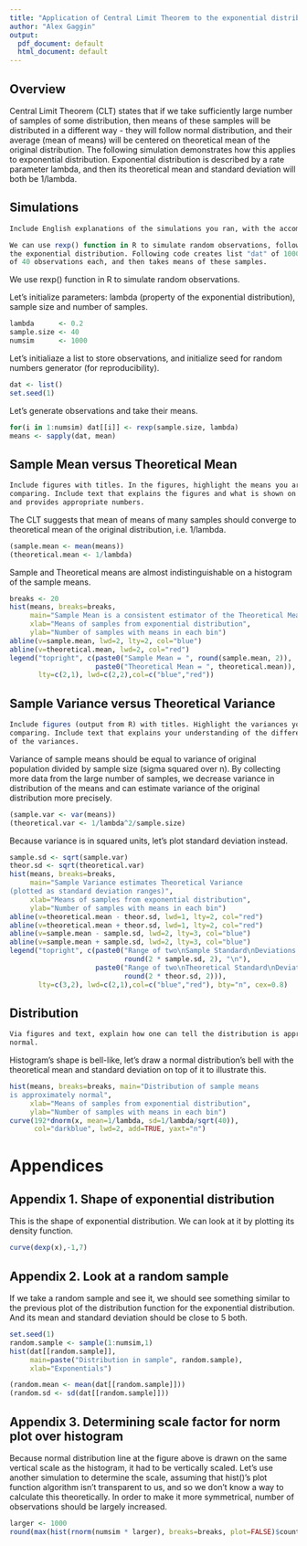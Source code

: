 ```yaml
---
title: "Application of Central Limit Theorem to the exponential distribution"
author: "Alex Gaggin"
output:
  pdf_document: default
  html_document: default
---
```


## Overview

Central Limit Theorem (CLT) states that if we take sufficiently large number
of samples of some distribution,
then means of these samples will be distributed in a different way - they
will follow normal distribution, and their average (mean of means) will
be centered on theoretical mean of the original distribution.
The following simulation demonstrates how this applies to exponential
distribution. Exponential distribution is described by a rate parameter
lambda, and then its theoretical mean and standard deviation will both be
1/lambda.

## Simulations
```r
Include English explanations of the simulations you ran, with the accompanying R code. Your explanations should make clear what the R code accomplishes.

We can use rexp() function in R to simulate random observations, following
the exponential distribution. Following code creates list "dat" of 1000 samples
of 40 observations each, and then takes means of these samples.
```
We use rexp() function in R to simulate random observations.

Let's initialize parameters: lambda (property of the exponential distribution),
sample size and number of samples.
```r
lambda      <- 0.2
sample.size <- 40
numsim      <- 1000
```
Let's initialiaze a list to store observations, and initialize seed for random
numbers generator (for reproducibility).
```r
dat <- list()
set.seed(1)
```
Let's generate observations and take their means.
```r
for(i in 1:numsim) dat[[i]] <- rexp(sample.size, lambda)
means <- sapply(dat, mean)
```

## Sample Mean versus Theoretical Mean
```r
Include figures with titles. In the figures, highlight the means you are
comparing. Include text that explains the figures and what is shown on them,
and provides appropriate numbers.
```
The CLT suggests that mean of means of many samples should converge to theoretical
mean of the original distribution, i.e. 1/lambda. 
```r
(sample.mean <- mean(means))
(theoretical.mean <- 1/lambda)
```
Sample and Theoretical means are almost indistinguishable on a histogram
of the sample means.
```r
breaks <- 20
hist(means, breaks=breaks,
     main="Sample Mean is a consistent estimator of the Theoretical Mean",
     xlab="Means of samples from exponential distribution",
     ylab="Number of samples with means in each bin")
abline(v=sample.mean, lwd=2, lty=2, col="blue")
abline(v=theoretical.mean, lwd=2, col="red")
legend("topright", c(paste0("Sample Mean = ", round(sample.mean, 2)),
                     paste0("Theoretical Mean = ", theoretical.mean)),
       lty=c(2,1), lwd=c(2,2),col=c("blue","red"))
```

## Sample Variance versus Theoretical Variance
```r
Include figures (output from R) with titles. Highlight the variances you are
comparing. Include text that explains your understanding of the differences
of the variances.
```
Variance of sample means should be equal to variance of original population
divided by sample size (sigma squared over n). By collecting more data from
the large number of samples, we decrease variance in distribution of the means
and can estimate variance of the original distribution more precisely.
```r
(sample.var <- var(means))
(theoretical.var <- 1/lambda^2/sample.size)
```
Because variance is in squared units, let's plot standard deviation instead.
```r
sample.sd <- sqrt(sample.var)
theor.sd <- sqrt(theoretical.var)
hist(means, breaks=breaks,
     main="Sample Variance estimates Theoretical Variance
(plotted as standard deviation ranges)",
     xlab="Means of samples from exponential distribution",
     ylab="Number of samples with means in each bin")
abline(v=theoretical.mean - theor.sd, lwd=1, lty=2, col="red")
abline(v=theoretical.mean + theor.sd, lwd=1, lty=2, col="red")
abline(v=sample.mean - sample.sd, lwd=2, lty=3, col="blue")
abline(v=sample.mean + sample.sd, lwd=2, lty=3, col="blue")
legend("topright", c(paste0("Range of two\nSample Standard\nDeviations = ",
                            round(2 * sample.sd, 2), "\n"),
                     paste0("Range of two\nTheoretical Standard\nDeviations = ",
                            round(2 * theor.sd, 2))),
       lty=c(3,2), lwd=c(2,1),col=c("blue","red"), bty="n", cex=0.8)
```

## Distribution
```r
Via figures and text, explain how one can tell the distribution is approximately
normal.
```
Histogram's shape is bell-like, let's draw a normal distribution's bell with
the theoretical mean and standard deviation on top of it to illustrate this.
```r
hist(means, breaks=breaks, main="Distribution of sample means
is approximately normal",
     xlab="Means of samples from exponential distribution",
     ylab="Number of samples with means in each bin")
curve(192*dnorm(x, mean=1/lambda, sd=1/lambda/sqrt(40)), 
      col="darkblue", lwd=2, add=TRUE, yaxt="n")
```

# Appendices

## Appendix 1. Shape of exponential distribution
This is the shape of exponential distribution. We can look at it by plotting
its density function.
```r
curve(dexp(x),-1,7)
```

## Appendix 2. Look at a random sample

If we take a random sample and see it, we should see something similar to the
previous plot of the distribution function for the exponential distribution.
And its mean and standard deviation should be close to 5 both.
```r
set.seed(1)
random.sample <- sample(1:numsim,1)
hist(dat[[random.sample]],
     main=paste("Distribution in sample", random.sample),
     xlab="Exponentials")

(random.mean <- mean(dat[[random.sample]]))
(random.sd <- sd(dat[[random.sample]]))
```
## Appendix 3. Determining scale factor for norm plot over histogram

Because normal distribution line at the figure above is drawn on the same
vertical scale as the histogram, it had to be vertically scaled. Let's use
another simulation to determine the scale, assuming that hist()'s plot function
algorithm isn't transparent to us, and so we don't know a way to calculate this
theoretically. In order to make it more symmetrical, number of observations
should be largely increased.
```r
larger <- 1000
round(max(hist(rnorm(numsim * larger), breaks=breaks, plot=FALSE)$counts)/larger)
```
